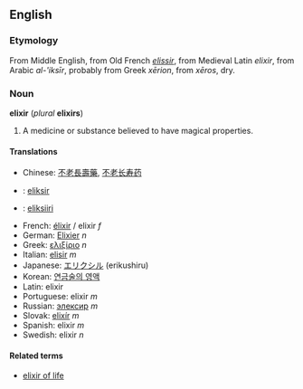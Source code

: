 ==English==
===Etymology===
From Middle English, from Old French ''[[elissir]]'', from Medieval Latin ''elixir'', from Arabic ''al-'iksīr'', probably from Greek ''xērion'', from ''xēros'', dry.

===Noun===
'''elixir''' (''plural'' '''elixirs''')

#A medicine or substance believed to have magical properties.

====Translations====
*Chinese: [[不老長壽藥]], [[不老长寿药]]
*{{da}}: [[eliksir]]
*{{fi}}: [[eliksiiri]]
*French: [[élixir]] / elixir ''f''
*German: [[Elixier]] ''n''
*Greek: [[ελιξίριο]] ''n''
*Italian: [[elisir]] ''m''
*Japanese: [[エリクシル]] (erikushiru)
*Korean: [[연금술의 영액]]
*Latin: elixir
*Portuguese: elixir ''m''
*Russian: [[элексир]] ''m''
*Slovak: [[elixír]] ''m''
*Spanish: elixir ''m''
*Swedish: elixir ''n''

====Related terms====
*[[elixir of life]]